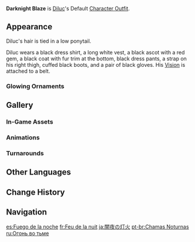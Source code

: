 {{Outfit Infobox
|id           = 201600
|image        = <gallery>
Character Diluc Full Wish.png|Wish
Character Diluc Game.png|In-Game
</gallery>
|character    = Diluc
|type         = Default
|description  = Diluc's outfit. A smart and tasteful suit fit for a nobleman.
|obtain       = Unlocked upon obtaining character
}}
'''Darknight Blaze''' is [[Diluc]]'s Default [[Character Outfit]].

==Appearance==
<!-- Keep appearance section short and concise. Limit to 1-2 paragraphs (preferably 1 paragraph) with 3-4 sentences each. -->
Diluc's hair is tied in a low ponytail.

Diluc wears a black dress shirt, a long white vest, a black ascot with a red gem, a black coat with fur trim at the bottom, black dress pants, a strap on his right thigh, cuffed black boots, and a pair of black gloves. His {{Pyro}} [[Vision]] is attached to a belt.

===Glowing Ornaments===
{{Glowing Ornament Info|outfit=Darknight Blaze|ornaments=the red gem on his tie and the red crosses on the four buttons on the back of his coat}}

==Gallery==
===In-Game Assets===
{{Assets/Outfit|Darknight Blaze|nomain=1}}

===Animations===
{{Preview/CharacterAnimations|Diluc|nocaption=1}}

===Turnarounds===
{{Turnarounds}}

==Other Languages==
{{Other Languages
|en      = Darknight Blaze
|zhs     = 夜行暗火
|zhs_rm  = Yèxíng Ànhuǒ
|zht     = 夜行暗火
|zht_rm  = Yèxíng Ànhuǒ
|zh_tl   = Nocturnal Smoldering Fire
|ja      = 闇夜の灯火
|ja_rm   = Yamiyo no Tomoshibi{{Assumed}}
|ja_tl   = Light of the Dark Night
|ko      = 어둠 속 불꽃
|ko_rm   = Eodum Sok Bulggot
|ko_tl   = Flame in Darkness
|es      = Fuego de la noche
|es_tl   = Fire of the Night
|fr      = Feu de la nuit
|fr_tl   = Fire of the Night
|ru      = Огонь во тьме
|ru_tl   = Fire in the Dark
|th      = เปลวไฟในราตรีกาล
|th_rm   = Pleo-fai nai Ra-tri-kan
|th_tl   = Flame at Nighttime
|vi      = Dạ Hành Ám Hỏa
|vi_tl   = Nocturnal Smoldering Fire
|de      = Feuer der Nacht
|de_tl   = Fire of the Night
|id      = Darknight Blaze
|pt      = Chamas Noturnas
|pt_tl   = Nocturnal Flames
|tr      = Karagecenin Ateşi
|tr_tl   = Darknight's Fire
|it      = Fiamme della notte
|it_tl   = Flames of the Night
}}

==Change History==
{{Change History|1.0}}

==Navigation==
{{Dressing Room Navbox|type=outfit}}

[[es:Fuego de la noche]]
[[fr:Feu de la nuit]]
[[ja:闇夜の灯火]]
[[pt-br:Chamas Noturnas]]
[[ru:Огонь во тьме]]